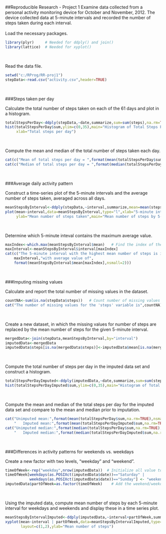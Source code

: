 ##Reproducible Research - Project 1 
Examine data collected from a personal activity monitoring device for October and November, 2012. The device collected data at 5-minute intervals and recorded the number of steps taken during each interval.  
<br />
Load the necessary packages.

```r
library(plyr)     # Needed for ddply() and join()
library(lattice)  # Needed for xyplot()
```
<br />

Read the data file.
```r
setwd("c:/RProg/RR-proj1")   
stepData<-read.csv("activity.csv",header=TRUE)
```
<br />  

###Steps taken per day  

Calculate the total number of steps taken on each of the 61 days and plot in a histogram.
```r
totalStepsPerDay<-ddply(stepData,~date,summarize,sum=sum(steps),na.rm=TRUE)
hist(totalStepsPerDay$sum,ylim=c(0,35),main="Histogram of Total Steps Per Day",
     xlab="Total steps per day")
```
<br />

Compute the mean and median of the total number of steps taken each day.
```r
cat(c("Mean of total steps per day = ",format(mean(totalStepsPerDay$sum,na.rm=TRUE),nsmall=2)))
cat(c("Median of total steps per day = ",format(median(totalStepsPerDay$sum,na.rm=TRUE),nsmall=2)))
```
<br />  

###Average daily activity pattern  

Construct a time-series plot of the 5-minute intervals and the average number of steps taken, averaged across all days.
```r
meanStepsByInterval<-ddply(stepData,~interval,summarize,mean=mean(steps,na.rm=TRUE))
plot(mean~interval,data=meanStepsByInterval,type="l",xlab="5-minute interval",
     ylab="Mean number of steps taken",main="Mean number of steps by 5-minute interval")
```
<br />

Determine which 5-minute inteval contains the maximum average value.
```r
maxIndex<-which.max(meanStepsByInterval$mean)   # Find the index of the maximum mean
maxInterval<-meanStepsByInterval$interval[maxIndex]  
cat(c("The 5-minute interval with the highest mean number of steps is interval",
    maxInterval,"with average value of",
    format(meanStepsByInterval$mean[maxIndex],nsmall=2)))
```
<br />

###Imputing missing values

Calculate and report the total number of missing values in the dataset.
```r
countNA<-sum(is.na(stepData$steps))   # Count number of missing values for 'steps' variable
cat("The number of missing values for the 'steps' variable is",countNA)
```
<br />

Create a new dataset, in which the missing values for number of steps are replaced by the mean number of steps for the given 5-minute interval.
```r
mergedData<-join(stepData,meanStepsByInterval,by="interval")
imputedData<-mergedData
imputedData$steps[is.na(mergedData$steps)]<-imputedData$mean[is.na(mergedData$steps)]
```
<br />

Compute the total number of steps per day in the imputed data set and construct a histogram.
```r
totalStepsPerDayImputed<-ddply(imputedData,~date,summarize,sum=sum(steps),na.rm=TRUE)
hist(totalStepsPerDayImputed$sum,ylim=c(0,35),main="Histogram of Total Steps Per Day for Imputed Data",xlab="Total steps per day")
```
<br />

Compute the mean and median of the total steps per day for the imputed data set and compare to the mean and median prior to imputation.
```r
cat("Unimputed mean:",format(mean(totalStepsPerDay$sum,na.rm=TRUE),nsmall=2),
    "   Imputed mean:",format(mean(totalStepsPerDayImputed$sum,na.rm=TRUE),nsmall=2))
cat("Unimputed median:",format(median(totalStepsPerDay$sum,na.rm=TRUE),nsmall=2),
    "   Imputed median:",format(median(totalStepsPerDayImputed$sum,na.rm=TRUE),nsmall=2))
```
<br />

###Differences in activity patterns for weekends vs. weekdays  

Create a new factor with two levels, "weekday" and "weekend".
```r
timeOfWeek<-rep("weekday",nrow(imputedData))  # Initialize all value to 'weekday'
timeOfWeek[weekdays(as.POSIXct(imputedData$date))=="Saturday" | 
           weekdays(as.POSIXct(imputedData$date))=="Sunday"] <- "weekend"  
imputedData$partOfWeek=as.factor(timeOfWeek)    # Add the weekend/weekday variable as a factor 
```
<br />

Using the imputed data, compute mean number of steps by each 5-minute interval for weekdays and weekends and display these in a time series plot.
```r
meanStepsByIntervalImputed<-ddply(imputedData,~interval+partOfWeek,summarize,mean=mean(steps,na.rm=TRUE))
xyplot(mean~interval | partOfWeek,data=meanStepsByIntervalImputed,type="l",
       layout=c(1,2),ylab="Mean number of steps")
```

